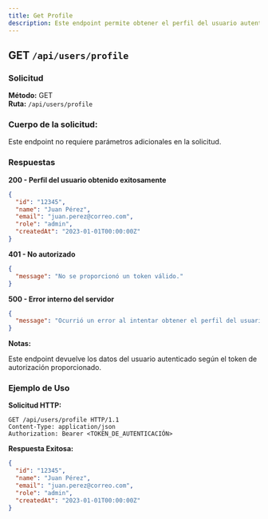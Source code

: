 ```yaml
---
title: Get Profile
description: Este endpoint permite obtener el perfil del usuario autenticado actualmente. Devuelve información básica como nombre, correo electrónico, rol y fecha de creación de la cuenta, basada en el token de autenticación proporcionado. Es útil para mostrar datos personalizados o gestionar configuraciones del usuario.
---
```


## GET `/api/users/profile`

### Solicitud

**Método:** GET  
**Ruta:** `/api/users/profile`

### Cuerpo de la solicitud:

Este endpoint no requiere parámetros adicionales en la solicitud.

### Respuestas

**200 - Perfil del usuario obtenido exitosamente**

```json
{
  "id": "12345",
  "name": "Juan Pérez",
  "email": "juan.perez@correo.com",
  "role": "admin",
  "createdAt": "2023-01-01T00:00:00Z"
}

```

**401 - No autorizado**

```json
{
  "message": "No se proporcionó un token válido."
}

```

**500 - Error interno del servidor**

```json
{
  "message": "Ocurrió un error al intentar obtener el perfil del usuario."
}

```

**Notas:**

Este endpoint devuelve los datos del usuario autenticado según el token de autorización proporcionado.

### Ejemplo de Uso

**Solicitud HTTP:**

```https
GET /api/users/profile HTTP/1.1
Content-Type: application/json
Authorization: Bearer <TOKEN_DE_AUTENTICACIÓN>

```

**Respuesta Exitosa:**

```json
{
  "id": "12345",
  "name": "Juan Pérez",
  "email": "juan.perez@correo.com",
  "role": "admin",
  "createdAt": "2023-01-01T00:00:00Z"
}

```